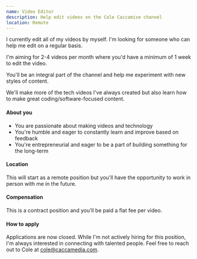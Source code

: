 ```yaml
---
name: Video Editor
description: Help edit videos on the Cole Caccamise channel
location: Remote
---
```


I currently edit all of my videos by myself. I'm looking for someone who can help me edit on a regular basis.

I'm aiming for 2-4 videos per month where you'd have a minimum of 1 week to edit the video.

You'll be an integral part of the channel and help me experiment with new styles of content.

We'll make more of the tech videos I've always created but also learn how to make great coding/software-focused content.

#### About you

- You are passionate about making videos and technology
- You're humble and eager to constantly learn and improve based on feedback
- You're entrepreneurial and eager to be a part of building something for the long-term

#### Location

This will start as a remote position but you'll have the opportunity to work in person with me in the future.

#### Compensation

This is a contract position and you'll be paid a flat fee per video.

#### How to apply

Applications are now closed. While I'm not actively hiring for this position, I'm always interested in connecting with talented people. Feel free to reach out to Cole at [cole@caccamedia.com](mailto:cole@caccamedia.com).
